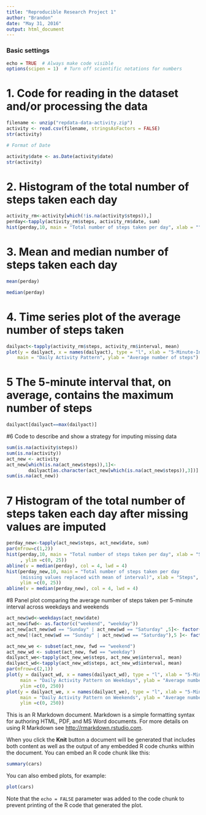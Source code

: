 ```yaml
---
title: "Reproducible Research Project 1"
author: "Brandon"
date: "May 31, 2016"
output: html_document
---
```


### Basic settings
```r
echo = TRUE  # Always make code visible
options(scipen = 1)  # Turn off scientific notations for numbers
```

# 1. Code for reading in the dataset and/or processing the data
```r
filename <- unzip("repdata-data-activity.zip")
activity <- read.csv(filename, stringsAsFactors = FALSE)
str(activity)

# Format of Date

activity$date <- as.Date(activity$date)
str(activity)
```
# 2. Histogram of the total number of steps taken each day
```r
activity_rm<-activity[which(!is.na(activity$steps)),]
perday<-tapply(activity_rm$steps, activity_rm$date, sum)
hist(perday,10, main = "Total number of steps taken per day", xlab = "")
```
# 3. Mean and median number of steps taken each day
```r
mean(perday)
```
```r
median(perday)
```
# 4. Time series plot of the average number of steps taken
```r
dailyact<-tapply(activity_rm$steps, activity_rm$interval, mean)
plot(y = dailyact, x = names(dailyact), type = "l", xlab = "5-Minute-Interval", 
    main = "Daily Activity Pattern", ylab = "Average number of steps")
```
# 5 The 5-minute interval that, on average, contains the maximum number of steps
```r
dailyact[dailyact==max(dailyact)]
```
#6 Code to describe and show a strategy for imputing missing data
```r
sum(is.na(activity$steps))
sum(is.na(activity))
act_new <- activity
act_new[which(is.na(act_new$steps)),1]<-
        dailyact[as.character(act_new[which(is.na(act_new$steps)),3])]
sum(is.na(act_new))
```
# 7 Histogram of the total number of steps taken each day after missing values are imputed
```r
perday_new<-tapply(act_new$steps, act_new$date, sum)
par(mfrow=c(1,2))
hist(perday,10, main = "Total number of steps taken per day", xlab = "Steps"
     , ylim =c(0, 25))
abline(v = median(perday), col = 4, lwd = 4)     
hist(perday_new,10, main = "Total number of steps taken per day  
     (missing values replaced with mean of interval)", xlab = "Steps",
     ylim =c(0, 25))     
abline(v = median(perday_new), col = 4, lwd = 4)     
```

#8 Panel plot comparing the average number of steps taken per 5-minute interval across weekdays and weekends
```r

act_new$wd<-weekdays(act_new$date)
act_new$fwd<- as.factor(c("weekend", "weekday"))
act_new[act_new$wd == "Sunday" | act_new$wd == "Saturday" ,5]<- factor("weekend")
act_new[!(act_new$wd == "Sunday" | act_new$wd == "Saturday"),5 ]<- factor("weekday")

act_new_we <- subset(act_new, fwd == "weekend") 
act_new_wd <- subset(act_new, fwd == "weekday") 
dailyact_we<-tapply(act_new_we$steps, act_new_we$interval, mean)
dailyact_wd<-tapply(act_new_wd$steps, act_new_wd$interval, mean)
par(mfrow=c(2,1))
plot(y = dailyact_wd, x = names(dailyact_wd), type = "l", xlab = "5-Minute Interval", 
     main = "Daily Activity Pattern on Weekdays", ylab = "Average number of steps", 
     ylim =c(0, 250))
plot(y = dailyact_we, x = names(dailyact_we), type = "l", xlab = "5-Minute Interval", 
     main = "Daily Activity Pattern on Weekends", ylab = "Average number of steps", 
     ylim =c(0, 250))
```


This is an R Markdown document. Markdown is a simple formatting syntax for authoring HTML, PDF, and MS Word documents. For more details on using R Markdown see <http://rmarkdown.rstudio.com>.

When you click the **Knit** button a document will be generated that includes both content as well as the output of any embedded R code chunks within the document. You can embed an R code chunk like this:

```r
summary(cars)
```

You can also embed plots, for example:

```r
plot(cars)
```

Note that the `echo = FALSE` parameter was added to the code chunk to prevent printing of the R code that generated the plot.
